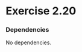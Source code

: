 
# Exercise 2.20

### Dependencies
No dependencies.

 <Giscus
  repo={config.repo}
  repoId={config.repoId}
  category={config.category}
  categoryId={config.categoryId}
  mapping={config.mapping}
  reactionsEnabled={config.reactionsEnabled}
  emitMetadata={config.emitMetadata}
  theme={config.theme}
/>



